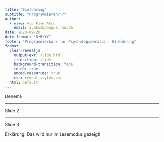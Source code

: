```yaml
---
title: "Einführung"
subtitle: "Programmieren???"
author:
  - name: Alp Kaan Aksu
    email: a.aksu@campus.lmu.de
date: 2023-09-20
date-format: "D•M•YY"
footer: "Programmierkurs für Psychologieerstis - Einführung"
format: 
  clean-revealjs: 
    output-ext: slide.html
    transition: slide
    background-transition: fade
    touch: true
    embed-resources: true
    css: reveal_styles.css
  html: default
---
```


Deneme

---

Slide 2

---

Slide 3

::: { .exclude }
Erklärung. Das wird nur im Lesemodus gezeigt!
:::